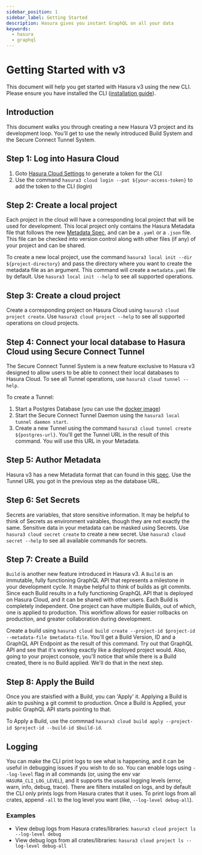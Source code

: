 ```yaml
---
sidebar_position: 1
sidebar_label: Getting Started
description: Hasura gives you instant GraphQL on all your data
keywords:
  - hasura
  - graphql
---
```


# Getting Started with v3
This document will help you get started with Hasura v3 using the new CLI. Please ensure you have installed the CLI ([installation guide](https://github.com/hasura/v3-cli/blob/main/README.md)).

## Introduction
This document walks you through creating a new Hasura V3 project and its development loop. You'll get to use the newly introduced Build System and the Secure Connect Tunnel System.

## Step 1: Log into Hasura Cloud
1. Goto [Hasura Cloud Settings](https://cloud.hasura.io/account-settings/access-tokens) to generate a token for the CLI
2. Use the command `hasura3 cloud login --pat ${your-access-token}` to add the token to the CLI (login)

## Step 2: Create a local project
Each project in the cloud will have a corresponding local project that will be used for development. This local project only contains the Hasura Metadata file that follows the new [Metadata Spec](https://github.com/hasura/open-data-domain-specification), and can be a `.yaml` or a `.json` file. This file can be checked into version control along with other files (if any) of your project and can be shared.

To create a new local project, use the command `hasura3 local init --dir ${project-directory}` and pass the directory where you want to create the metadata file as an argument. This command will create a `metadata.yaml` file by default. Use `hasura3 local init --help` to see all supported operations.

## Step 3: Create a cloud project
Create a corresponding project on Hasura Cloud using `hasura3 cloud project create`. Use `hasura3 cloud project --help` to see all supported operations on cloud projects.

## Step 4: Connect your local database to Hasura Cloud using Secure Connect Tunnel
The Secure Connect Tunnel System is a new feature exclusive to Hasura v3 designed to allow users to be able to connect their local databases to Hasura Cloud. To see all Tunnel operations, use `hasura3 cloud tunnel --help`.

To create a Tunnel:

1. Start a Postgres Database (you can use the [docker image](https://hub.docker.com/_/postgres))
2. Start the Secure Connect Tunnel Daemon using the `hasura3 local tunnel daemon start`.
3. Create a new Tunnel using the command `hasura3 cloud tunnel create ${postgres-url}`. You'll get the Tunnel URL in the result of this command. You will use this URL in your Metadata.

## Step 5: Author Metadata
Hasura v3 has a new Metadata format that can found in this [spec](https://github.com/hasura/open-data-domain-specification). Use the Tunnel URL you got in the previous step as the database URL.

## Step 6: Set Secrets
Secrets are variables, that store sensitive information. It may be helpful to think of Secrets as environment vairables, though they are not exactly the same. Sensitive data in your metadata can be masked using Secrets. Use `hasura3 cloud secret create` to create a new secret. Use `hasura3 cloud secret --help` to see all available commands for secrets.

## Step 7: Create a Build
`Build` is another new feature introduced in Hasura v3. A `Build` is an immutable, fully functioning GraphQL API that represents a milestone in your development cycle. It maybe helpful to think of builds as git commits. Since each Build results in a fully functioning GraphQL API that is deployed on Hasura Cloud, and it can be shared with other users. Each Build is completely independent. One project can have multiple Builds, out of which, one is applied to production. This workflow allows for easier rollbacks on production, and greater collaboration during development.

Create a build using `hasura3 cloud build create --project-id $project-id --metadata-file $metadata-file`. You'll get a Build Version, ID and a GraphQL API Endpoint as the result of this command. Try out that GraphQL API and see that it's working exactly like a deployed project would. Also, going to your project console, you'll notice that while there is a Build created, there is no Build applied. We'll do that in the next step. 

## Step 8: Apply the Build
Once you are staisfied with a Build, you can 'Apply' it. Applying a Build is akin to pushing a git commit to production. Once a Build is Applied, your public GraphQL API starts pointing to that.

To Apply a Build, use the commnad `hasura3 cloud build apply --project-id $project-id --build-id $build-id`. 

## Logging
You can make the CLI print logs to see what is happening, and it can be useful in debugging issues if you wish to do so. You can enable logs using `--log-level` flag in all commands (or, using the env var `HASURA_CLI_LOG_LEVEL`), and it supports the ususal logging levels (error, warn, info, debug, trace). There are filters installed on logs, and by default the CLI only prints logs from Hasura crates that it uses. To print logs from all crates, append `-all` to the log level you want (like, `--log-level debug-all`).
### Examples
- View debug logs from Hasura crates/libraries: `hasura3 cloud project ls --log-level debug`
- View debug logs from all crates/libraries: `hasura3 cloud project ls --log-level debug-all`


